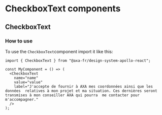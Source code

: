 
<Meta of={CheckboxTextStories} />

# CheckboxText components

## CheckboxText

### How to use

To use the `CheckboxText`component import it like this:

```tsx
import { CheckboxText } from "@axa-fr/design-system-apollo-react";

const MyComponent = () => (
  <CheckboxText
    name="name"
    value="value"
    label="J'accepte de fournir à AXA mes coordonnées ainsi que les données  relatives à mon projet et ma situation. Ces dernières seront transmises à mon conseiller AXA qui pourra  me contacter pour m'accompagner."
  />
);
```

<Canvas of={CheckboxTextStories.CheckboxTextStory} />
<Controls of={CheckboxTextStories.CheckboxTextStory} />

<Canvas of={CheckboxTextStories.CheckboxTextWithErrorStory} />
<Controls of={CheckboxTextStories.CheckboxTextWithErrorStory} />
